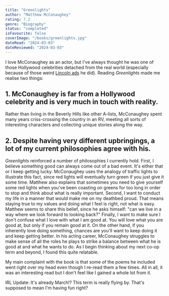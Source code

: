```yaml
---
title: "Greenlights"
author: "Matthew McConaughey"
rating: 7.2
genre: "Biography"
status: "completed"
isFavourite: false
coverImage: "/books/greenlights.jpg"
dateRead: "2024-03-03"
dateReviewed: "2024-03-03"
---
```


I love McConaughey as an actor, but I've always thought he was one of those Hollywood celebrities detached from the real world (especially because of those weird [Lincoln ads](https://www.youtube.com/watch?v=bPLFqtV7dGY) he did). Reading *Greenlights* made me realise two things:

## 1. McConaughey is far from a Hollywood celebrity and is very much in touch with reality.

Rather than living in the Beverly Hills like other A-lists, McConaughey spent many years criss-crossing the country in an RV, meeting all sorts of interesting characters and collecting unique stories along the way.

## 2. Despite having very different upbringings, a lot of my current philosophies agree with his.

*Greenlights* reinforced a number of philosophies I currently hold. First, I believe something good can always come out of a bad event. It's either that or I keep getting lucky. McConaughey uses the analogy of traffic lights to illustrate this fact, since red lights will eventually turn green if you just give it some time. Matthew also explains that sometimes you need to give yourself some red lights when you've been coasting on greens for too long in order to stop and think about what is really important. Second, I want to conduct my life in a manner that would make me on my deathbed proud. That means staying true to my values and doing what I feel is right, not what is easy. Matthew seems to share this belief, since he asks himself: "can we live in a way where we look forward to looking back?" Finally, I want to make sure I don't confuse what I love with what I am good at. You will love what you are good at, but only if you remain good at it. On the other hand, if you inherently love doing something, chances are you'll want to keep doing it and keep getting better. In his acting career, McConaughey struggles to make sense of all the roles he plays to strike a balance between what he is good at and what he wants to do. As I begin thinking about my next co-op term and beyond, I found this quite relatable.

My main complaint with the book is that some of the poems he included went right over my head even though I re-read them a few times. All in all, it was an interesting read but I don't feel like I gained a whole lot from it.

IRL Update: It's already March!? This term is really flying by. That's supposed to mean I'm having fun right?